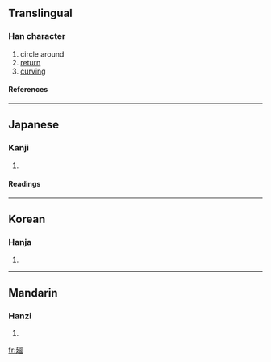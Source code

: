 {{see|回}}

==Translingual==
===Han character===
{{Han char|rn=54|rad=廴|as=06|sn=9|four=|canj=弓大田口 (NKWR)}}
# circle around
# [[return]]
# [[curving]]
====References====
{{Han ref|kx=0353.050|dkj=09575|dj=0668.010|hdz=10404.090|uh=5EFB|ud=24315}}
----
==Japanese==
===Kanji===
{{ja-kanji|grade=|rs=廴06}}
# {{defn|Japanese}} 
====Readings====
{{ja-readings|on=[[かい]] (kai), [[え]] (e)|kun=[[めぐる]] (meguru), [[まわる]] (mawaru), [[めぐり]] (meguri)}}
----
==Korean==
===Hanja===
{{ko-hanja|hangeul=회|rv=hoe|mr=hoe}}
# {{defn|Korean}}
----
==Mandarin==
===Hanzi===
{{cmn-hanzi|pin=[[huí]] (hui2)|wg=hui<sup>2</sup>}}
# {{defn|Mandarin}}

[[fr:廻]]
